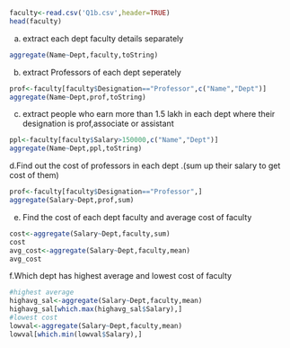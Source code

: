 ```r
faculty<-read.csv('Q1b.csv',header=TRUE)
head(faculty)
```

a. extract each dept faculty details separately
```r
aggregate(Name~Dept,faculty,toString)
```

b. extract Professors of each dept seperately
```r
prof<-faculty[faculty$Designation=="Professor",c("Name","Dept")]
aggregate(Name~Dept,prof,toString)
```

c. extract people who earn more than 1.5 lakh in each dept where their designation is prof,associate or assistant
```r
ppl<-faculty[faculty$Salary>150000,c("Name","Dept")]
aggregate(Name~Dept,ppl,toString)
```

d.Find out the cost of professors in each dept .(sum up their salary to get cost of them)
```r
prof<-faculty[faculty$Designation=="Professor",]
aggregate(Salary~Dept,prof,sum)
```

e. Find the cost of each dept faculty and average cost of faculty 
```r
cost<-aggregate(Salary~Dept,faculty,sum)
cost
avg_cost<-aggregate(Salary~Dept,faculty,mean)
avg_cost
```


f.Which dept has highest average and lowest  cost of faculty
```r
#highest average 
highavg_sal<-aggregate(Salary~Dept,faculty,mean)
highavg_sal[which.max(highavg_sal$Salary),]
#lowest cost
lowval<-aggregate(Salary~Dept,faculty,mean)
lowval[which.min(lowval$Salary),]
```



